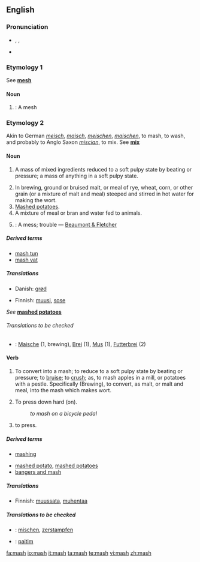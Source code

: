 {{see|MASH}}
==English==

===Pronunciation===
*{{AHD|măsh}}, {{IPA|/mæʃ/}}, {{SAMPA|/m{S/}}
*{{rhymes|æʃ}}

===Etymology 1===
See '''[[mesh]]'''

====Noun====
{{en-noun}}

# {{obsolete}}: A mesh

===Etymology 2===
Akin to German ''[[meisch]]'', ''[[maisch]]'', ''[[meischen]]'', ''[[maischen]]'', to mash, to wash, and probably to Anglo Saxon ''[[miscian]]'', to mix. See '''[[mix]]'''

====Noun====
{{en-noun|es|-}}

# {{uncountable}} A mass of mixed ingredients reduced to a soft pulpy state by beating or pressure; a mass of anything in a soft pulpy state.
# In brewing, ground or bruised malt, or meal of rye, wheat, corn, or other grain (or a mixture of malt and meal) steeped and stirred in hot water for making the wort.
# [[mashed potatoes|Mashed potatoes]].<!--full definition is at "mashed potatoes"-->
# A mixture of meal or bran and water fed to animals.
# {{obsolete}}: A mess; trouble &mdash; [[Beaumont & Fletcher]]

=====Derived terms=====
*[[mash tun]]<!--'''Mash tun''', a large tub used in making mash and wort-->
*[[mash vat]]

=====Translations=====
{{trans-top|a mass of mixed ingredients}}
*Danish: [[grød]]
{{trans-mid}}
*Finnish: [[muusi]], [[sose]]
{{trans-bottom}}

{{trans-top|in brewing}}
{{trans-mid}}
{{trans-bottom}}

{{trans-top|mashed potatoes}}
''See'' '''[[mashed potatoes]]'''
{{trans-mid}}
{{trans-bottom}}

{{trans-top|a mixture of meal or bran and water fed to animals}}
{{trans-mid}}
{{trans-bottom}}

{{trans-top|obsolete: a mess; trouble}}
{{trans-mid}}
{{trans-bottom}}

======Translations to be checked======
{{checktrans}}
*{{ttbc|German}}: [[Maische]] {{f}} (1, brewing), [[Brei]] {{m}} (1), [[Mus]] {{n}} (1), [[Futterbrei]] {{m}} (2)

====Verb====
{{en-verb|mash|es}}

# {{transitive}} To convert into a mash; to reduce to a soft pulpy state by beating or pressure; to [[bruise]]; to [[crush]]; as, to mash apples in a mill, or potatoes with a pestle. Specifically (Brewing), to convert, as malt, or malt and meal, into the mash which makes wort.
# {{transitive}} To press down hard (on).
#:''to mash on a bicycle pedal''
# {{context|transitive|southern US|informal|}} to press.

=====Derived terms=====
*[[mashing]]
<!--* [[mashing tub]], a tub for making the mash in breweries and distilleries-->
*[[mashed potato]], [[mashed potatoes]]<!-- plural noun (Originally lower class colloquial from early 1900s) Potatoes which have been boiled and mashed to a pulpy consistency, usu. with sparing addition of milk, salt, butter, or other flavoring. It is a popular accompaniment to a meat course-->
*[[bangers and mash]]

=====Translations=====
{{trans-top|convert (something) into a mash}}
*Finnish: [[muussata]], [[muhentaa]]
{{trans-mid}}
{{trans-bottom}}

{{trans-top|press down hard on (something)}}
{{trans-mid}}
{{trans-bottom}}

{{trans-top|press (something)}}
{{trans-mid}}
{{trans-bottom}}

=====Translations to be checked=====
{{checktrans}}
{{top}}
*{{ttbc|German}}: [[mischen]], [[zerstampfen]]
{{mid}}
*{{ttbc|Tok Pisin}}: [[paitim]]
{{bottom}}

[[fa:mash]]
[[io:mash]]
[[it:mash]]
[[ta:mash]]
[[te:mash]]
[[vi:mash]]
[[zh:mash]]